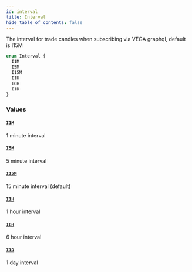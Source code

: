 ```yaml
---
id: interval
title: Interval
hide_table_of_contents: false
---
```



The interval for trade candles when subscribing via VEGA graphql, default is I15M

```graphql
enum Interval {
  I1M
  I5M
  I15M
  I1H
  I6H
  I1D
}
```


### Values

#### [`I1M`](#)

1 minute interval


#### [`I5M`](#)

5 minute interval


#### [`I15M`](#)

15 minute interval (default)


#### [`I1H`](#)

1 hour interval


#### [`I6H`](#)

6 hour interval


#### [`I1D`](#)

1 day interval




